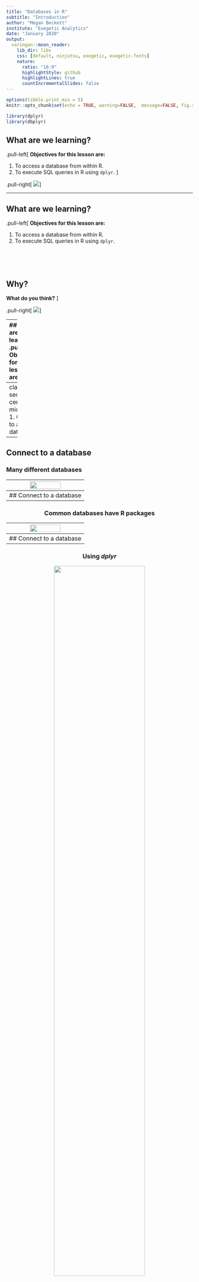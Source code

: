 ```yaml
---
title: "Databases in R"
subtitle: "Introduction"
author: "Megan Beckett"
institute: "Exegetic Analytics"
date: "January 2020"
output:
  xaringan::moon_reader:
    lib_dir: libs
    css: [default, ninjutsu, exegetic, exegetic-fonts]
    nature:
      ratio: "16:9"
      highlightStyle: github
      highlightLines: true
      countIncrementalSlides: false
---
```

```r
options(tibble.print_min = 5)
knitr::opts_chunk$set(echo = TRUE, warning=FALSE,  message=FALSE, fig.retina = 3, comment = NULL)

library(dplyr)
library(dbplyr)
```
## What are we learning?

.pull-left[
**Objectives for this lesson are:**

1. To access a database from within R.
2. To execute SQL queries in R using `dplyr`.
]

.pull-right[
<img src="img/database-r-logo.png">
]

---

## What are we learning?
.pull-left[
**Objectives for this lesson are:**

1. To access a database from within R.
2. To execute SQL queries in R using `dplyr`.

</br></br></br>

## Why?

**What do you think?**
]

.pull-right[
<img src="img/database-r-logo.png">
]

---
## What are we learning?
.pull-left[
**Objectives for this lesson are:**

1. To access a database from within R.
2. To execute SQL queries in R using `dplyr`.

</br></br></br>

## Why?

- Your data is already in a database.
- You have too much for your computer's memory to handle at once.
- Retrieve only what you need.
- All of your code is in R! :)
]

.pull-right[
<img src="img/database-r-logo.png">
]
---
class: section, center, middle
# 1. Connect to a database

---
## Connect to a database
### Many different databases

<center><img src="img/r-con-1.png" style = "width: 65%"></center>
---
## Connect to a database

### Common databases have R packages

<center><img src="img/r-con-2.png" style = "width: 65%"></center>
---
## Connect to a database

### Using *dplyr*

<center><img src="img/rstudio-interact1.png" style = "width: 70%"></center>

---
## Connect to a database
### Using *dplyr*

<center><img src="img/rstudio-interact2.png" style = "width: 70%"></center>

---
## Connect to a database

### Using *dplyr*
<center><img src="img/rstudio-interact3.png" style = "width: 70%"></center>

```
install.packages("dbplyr")
```
<!-- --- -->
<!-- ## Connect to a database -->

<!-- ### `DBI` package -->
<!-- </br> -->
<!-- <center><img src="img/open-source.png" style = "width: 70%"></center> -->

---
## Connect to a database

### Create the connection

```r
library(dplyr)
library(dbplyr)

con <- DBI::dbConnect(RSQLite::SQLite(), path = "data/my_database.sqlite")

```

--
</br>

A more realistic connection to a database on a server:

```r
con <- DBI::dbConnect(RMySQL::MySQL(), 
                      dbname = "my_database"
                      host = "database.lsdkjfslfj.uk-west-1.rds.amazonaws.com",
                      user = "student",
                      password = "my_password")
```

---
class: highlight-green
## Check your understanding

What is the most likely output from running the following piece of code and why?

</br>

```r
library(dplyr)

con <- DBI:dbConnect(RSQLite::SQLite(), "data/mammals.sqlite")

data <- tbl(con, "species") 

nrow(data)
```

</br>

A. `NA` - as the `species` table is empty and therefore the `data` dataframe in R is empty.

B. `NA` - as `dplyr` is "lazy" and only pulls the data into R when explicitly asked.

C. `TRUE` - as we have created a successful connection to a database table.

D. `54` - as we have created a `data` dataframe in R from the `species` table in the database, which has 54 rows.

---
class: highlight-green
## Check your understanding

What is the most likely output from running the following piece of code and why?

</br>

```r
library(dplyr)

con <- DBI:dbConnect(RSQLite::SQLite(), "data/mammals.sqlite")

data <- tbl(con, "species") 

nrow(data)
```

</br>

A. `NA` - as the `species` table is empty and therefore the `data` dataframe in R is empty.

B. **`NA` - as `dplyr` is "lazy" and only pulls the data into R when explicitly asked.**

C. `TRUE` - as we have created a successful connection to a database table.

D. `54` - as we have created a `data` dataframe in R from the `species` table in the database, which has 54 rows.

---
class: section, center, middle
# 2. Query a database

---
## Query a database

### Using the dplyr syntax

Behind the scenes, `dbplyr` and `dplyr`:

- translates R into SQL
- submits to database
- translates response from database into a R dataframe

<center><img src="img/rstudio-interact3.png" style = "width: 55%"></center>
---
class: highlight-green
## Check your understanding

Arrange the steps in order to find out the number of animals surveyed per year in the mammals database.

</br>

.pull-left[

1: Use `tbl` to create a reference to the `surveys` table.

2: `group_by` the year. 

3: Create a connection to the database using `DBI`.

4: `collect` the data.

5: `summarise` by counting the number of observations in each group.

]

---
class: highlight-green
## Check your understanding

Arrange the steps in order to find out the number of animals surveyed per year in the mammals database.

</br>

.pull-left[
**3:** Create a connection to the database using `DBI`.

**1:** Use `tbl` to create a reference to the `surveys` table.

**2:** `group_by` the year. 

**5:** `summarise` and count the number of observations in each group.

**4:** `collect` the data.

]

--
.pull-right[

```r
mammals <- dbConnect(SQLite(), 
                     "data/mammals.sqlite")

year_sum <- tbl(mammals, "surveys") %>%
  group_by(year) %>%
  summarise(N = n()) %>%
  collect()
```

]
---

class: section, section-orange, center, middle
# Let's practice!
## Exercise 1

---
